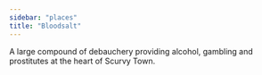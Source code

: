 ```yaml
---
sidebar: "places"
title: "Bloodsalt"
---
```


A large compound of debauchery providing alcohol, gambling and prostitutes at the heart of Scurvy Town.
